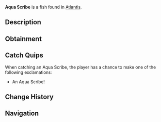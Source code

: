 {{FishInfobox
|image          = Aqua Scribe.png
|rarity         = Common
|sea            = First Sea
|location       = [[Atlantis]]
|sublocation    = 
|sources        = Fishing Rod
|radar_location = 
|xp             = 40
|weather        = Clear
|time           = Day
|season         = 
|bait           = Seaweed
|base_weight    = 1.1
|base_value     = 60
|weight_range   = 0.7
|base_chance    = 85
|base_resil     = 80
}}
'''Aqua Scribe''' is a {{Rarity|Common}} fish found in [[Atlantis]].

== Description ==
{{Description|These peculiar fish are often seen tracing patterns in the ethereal silt that resemble ancient script. Some scholars believe they're connected to the abyss's lost knowledge.|Bestiary Entry}}

== Obtainment ==
{{Description|Ethereal Abyss Pool|Bestiary Hint}}
{{Fish Availability|
Atlantis/Ethereal Abyss
|top_rods      = 
Leviathan's Fang Rod\188247.44\0;
Trident Rod\181904\13773.72;
Free Spirit Rod\179289.65\13749.23;
Azure Of Lagoon\170270.77\19243.25;
No-Life Rod\168434.58\19679.49;
Flimsy Rod\108503.7\18187.36;
Training Rod\131386.19\20041.9;
Long Rod\138747.96\16473.67;
Nocturnal Rod\93182.72\75995.67;
Fast Rod\148844.88\19605.65;
Seraphic Rod\156691.07\19574.26;
Challenger's Rod\156910.14\17916.56;
Rod Of The Forgotten Fang\154561.89\17874.05;
Zeus Rod\153822.89\17332.46;
Ethereal Prism Rod\153505.36\0;
Rod Of The Depths\152786.65\16256.91;
Blazebringer Rod\152705.13\17237.86;
Verdant Shear Rod\152131.24\17505.46;
Rod Of The Exalted One\151654.91\0;
Depthseeker Rod\150038.17\16484.61;
Avalanche Rod\148494.2\15291.79;
Volcanic Rod\148158.85\16724.66;
Steady Rod\72654.98\8658.61
|recommended   = Trident Rod
}}

== Catch Quips ==
When catching an Aqua Scribe, the player has a chance to make one of the following exclamations:
* An Aqua Scribe!

== Change History ==
{{Change History|{{subst:Current Version}}}}

== Navigation ==
{{Fish Navbox|Atlantis}}